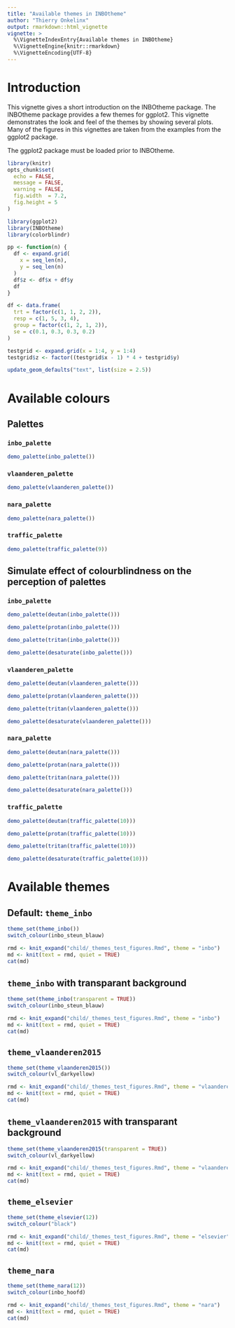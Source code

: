 ```yaml
---
title: "Available themes in INBOtheme"
author: "Thierry Onkelinx"
output: rmarkdown::html_vignette
vignette: >
  %\VignetteIndexEntry{Available themes in INBOtheme}
  %\VignetteEngine{knitr::rmarkdown}
  %\VignetteEncoding{UTF-8}
---
```


# Introduction

This vignette gives a short introduction on the INBOtheme package. The INBOtheme package provides a few themes for ggplot2. This vignette demonstrates the look and feel of the themes by showing several plots. Many of the figures in this vignettes are taken from the examples from the ggplot2 package.

The ggplot2 package must be loaded prior to INBOtheme.

```r
library(knitr)
opts_chunk$set(
  echo = FALSE,
  message = FALSE,
  warning = FALSE,
  fig.width  = 7.2,
  fig.height = 5
)
```

```r
library(ggplot2)
library(INBOtheme)
library(colorblindr)
```
```r
pp <- function(n) {
  df <- expand.grid(
    x = seq_len(n),
    y = seq_len(n)
  )
  df$z <- df$x + df$y
  df
}

df <- data.frame(
  trt = factor(c(1, 1, 2, 2)),
  resp = c(1, 5, 3, 4),
  group = factor(c(1, 2, 1, 2)),
  se = c(0.1, 0.3, 0.3, 0.2)
)

testgrid <- expand.grid(x = 1:4, y = 1:4)
testgrid$z <- factor((testgrid$x - 1) * 4 + testgrid$y)
```

```r
update_geom_defaults("text", list(size = 2.5))
```

# Available colours

## Palettes

### `inbo_palette`

```r
demo_palette(inbo_palette())
```

### `vlaanderen_palette`

```r
demo_palette(vlaanderen_palette())
```

### `nara_palette`

```r
demo_palette(nara_palette())
```

### `traffic_palette`

```r
demo_palette(traffic_palette(9))
```

## Simulate effect of colourblindness on the perception of palettes

### `inbo_palette`

```r
demo_palette(deutan(inbo_palette()))
```

```r
demo_palette(protan(inbo_palette()))
```

```r
demo_palette(tritan(inbo_palette()))
```

```r
demo_palette(desaturate(inbo_palette()))
```

### `vlaanderen_palette`

```r
demo_palette(deutan(vlaanderen_palette()))
```

```r
demo_palette(protan(vlaanderen_palette()))
```

```r
demo_palette(tritan(vlaanderen_palette()))
```

```r
demo_palette(desaturate(vlaanderen_palette()))
```

### `nara_palette`

```r
demo_palette(deutan(nara_palette()))
```

```r
demo_palette(protan(nara_palette()))
```

```r
demo_palette(tritan(nara_palette()))
```

```r
demo_palette(desaturate(nara_palette()))
```

### `traffic_palette`

```r
demo_palette(deutan(traffic_palette(10)))
```

```r
demo_palette(protan(traffic_palette(10)))
```

```r
demo_palette(tritan(traffic_palette(10)))
```

```r
demo_palette(desaturate(traffic_palette(10)))
```

# Available themes

## Default: `theme_inbo`

```r
theme_set(theme_inbo())
switch_colour(inbo_steun_blauw)
```

```r
rmd <- knit_expand("child/_themes_test_figures.Rmd", theme = "inbo")
md <- knit(text = rmd, quiet = TRUE)
cat(md)
```

## `theme_inbo` with transparant background

```r
theme_set(theme_inbo(transparent = TRUE))
switch_colour(inbo_steun_blauw)
```

```r
rmd <- knit_expand("child/_themes_test_figures.Rmd", theme = "inbo")
md <- knit(text = rmd, quiet = TRUE)
cat(md)
```

## `theme_vlaanderen2015`

```r
theme_set(theme_vlaanderen2015())
switch_colour(vl_darkyellow)
```

```r
rmd <- knit_expand("child/_themes_test_figures.Rmd", theme = "vlaanderen")
md <- knit(text = rmd, quiet = TRUE)
cat(md)
```

## `theme_vlaanderen2015` with transparant background

```r
theme_set(theme_vlaanderen2015(transparent = TRUE))
switch_colour(vl_darkyellow)
```

```r
rmd <- knit_expand("child/_themes_test_figures.Rmd", theme = "vlaanderen")
md <- knit(text = rmd, quiet = TRUE)
cat(md)
```

## `theme_elsevier`

```r
theme_set(theme_elsevier(12))
switch_colour("black")
```

```r
rmd <- knit_expand("child/_themes_test_figures.Rmd", theme = "elsevier")
md <- knit(text = rmd, quiet = TRUE)
cat(md)
```

## `theme_nara`

```r
theme_set(theme_nara(12))
switch_colour(inbo_hoofd)
```

```r
rmd <- knit_expand("child/_themes_test_figures.Rmd", theme = "nara")
md <- knit(text = rmd, quiet = TRUE)
cat(md)
```
